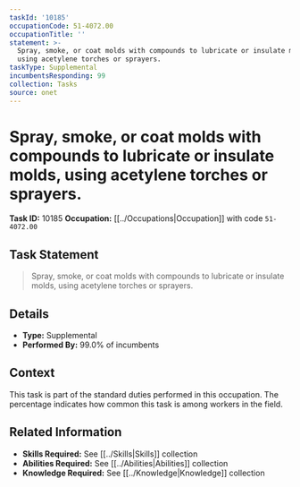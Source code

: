 ```yaml
---
taskId: '10185'
occupationCode: 51-4072.00
occupationTitle: ''
statement: >-
  Spray, smoke, or coat molds with compounds to lubricate or insulate molds,
  using acetylene torches or sprayers.
taskType: Supplemental
incumbentsResponding: 99
collection: Tasks
source: onet
---
```

# Spray, smoke, or coat molds with compounds to lubricate or insulate molds, using acetylene torches or sprayers.

**Task ID:** 10185
**Occupation:** [[../Occupations|Occupation]] with code `51-4072.00`

## Task Statement

> Spray, smoke, or coat molds with compounds to lubricate or insulate molds, using acetylene torches or sprayers.

## Details

- **Type:** Supplemental
- **Performed By:** 99.0% of incumbents

## Context

This task is part of the standard duties performed in this occupation. The percentage indicates how common this task is among workers in the field.

## Related Information

- **Skills Required:** See [[../Skills|Skills]] collection
- **Abilities Required:** See [[../Abilities|Abilities]] collection
- **Knowledge Required:** See [[../Knowledge|Knowledge]] collection
